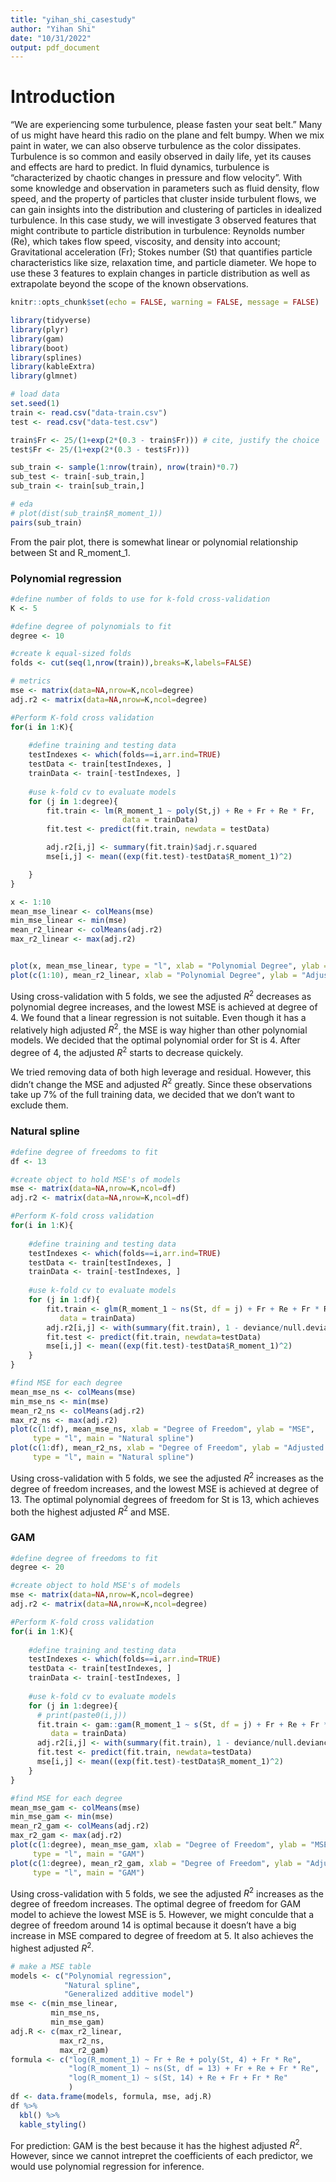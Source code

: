 ```yaml
---
title: "yihan_shi_casestudy"
author: "Yihan Shi"
date: "10/31/2022"
output: pdf_document
---
```

# Introduction

"We are experiencing some turbulence, please fasten your seat belt." Many of us might have heard this radio on the plane and felt bumpy. When we mix paint in water, we can also observe turbulence as the color dissipates. Turbulence is so common and easily observed in daily life, yet its causes and effects are hard to predict. In fluid dynamics, turbulence is "characterized by chaotic changes in pressure and flow velocity". With some knowledge and observation in parameters such as fluid density, flow speed, and the property of particles that cluster inside turbulent flows, we can gain insights into the distribution and clustering of particles in idealized turbulence. In this case study, we will investigate 3 observed features that might contribute to particle distribution in turbulence: Reynolds number (Re), which takes flow speed, viscosity, and density into account; Gravitational acceleration (Fr); Stokes number (St) that quantifies particle characteristics like size, relaxation time, and particle diameter. We hope to use these 3 features to explain changes in particle distribution as well as extrapolate beyond the scope of the known observations.


```r
knitr::opts_chunk$set(echo = FALSE, warning = FALSE, message = FALSE)
```

```r
library(tidyverse)
library(plyr)
library(gam)
library(boot)
library(splines)
library(kableExtra)
library(glmnet)
```

```r
# load data
set.seed(1)
train <- read.csv("data-train.csv")
test <- read.csv("data-test.csv") 

train$Fr <- 25/(1+exp(2*(0.3 - train$Fr))) # cite, justify the choice 
test$Fr <- 25/(1+exp(2*(0.3 - test$Fr))) 

sub_train <- sample(1:nrow(train), nrow(train)*0.7)
sub_test <- train[-sub_train,]
sub_train <- train[sub_train,]
```

```r
# eda
# plot(dist(sub_train$R_moment_1))
pairs(sub_train)
```
From the pair plot, there is somewhat linear or polynomial relationship between St and R_moment_1. 

### Polynomial regression
```r
#define number of folds to use for k-fold cross-validation
K <- 5

#define degree of polynomials to fit
degree <- 10

#create k equal-sized folds
folds <- cut(seq(1,nrow(train)),breaks=K,labels=FALSE)

# metrics
mse <- matrix(data=NA,nrow=K,ncol=degree)
adj.r2 <- matrix(data=NA,nrow=K,ncol=degree)

#Perform K-fold cross validation
for(i in 1:K){
    
    #define training and testing data
    testIndexes <- which(folds==i,arr.ind=TRUE)
    testData <- train[testIndexes, ]
    trainData <- train[-testIndexes, ]
    
    #use k-fold cv to evaluate models
    for (j in 1:degree){
        fit.train <- lm(R_moment_1 ~ poly(St,j) + Re + Fr + Re * Fr,
                         data = trainData)
        fit.test <- predict(fit.train, newdata = testData)

        adj.r2[i,j] <- summary(fit.train)$adj.r.squared
        mse[i,j] <- mean((exp(fit.test)-testData$R_moment_1)^2)

    }
}

x <- 1:10
mean_mse_linear <- colMeans(mse)
min_mse_linear <- min(mse)
mean_r2_linear <- colMeans(adj.r2)
max_r2_linear <- max(adj.r2)


plot(x, mean_mse_linear, type = "l", xlab = "Polynomial Degree", ylab = "MSE", main = "Polynomial regression")
plot(c(1:10), mean_r2_linear, xlab = "Polynomial Degree", ylab = "Adjusted R^2", main = "Polynomial regression", type = "l")
```
Using cross-validation with 5 folds, we see the adjusted $R^2$ decreases as polynomial degree increases, and the lowest MSE is achieved at degree of 4. We found that a linear regression is not suitable. Even though it has a relatively high adjusted $R^2$, the MSE is way higher than other polynomial models. We decided that the optimal polynomial order for St is 4. After degree of 4, the adjusted $R^2$ starts to decrease quickely. 

We tried removing data of both high leverage and residual. However, this didn't change the MSE and adjusted $R^2$ greatly. Since these observations take up 7% of the full training data, we decided that we don't want to exclude them.

### Natural spline
```r
#define degree of freedoms to fit
df <- 13

#create object to hold MSE's of models
mse <- matrix(data=NA,nrow=K,ncol=df)
adj.r2 <- matrix(data=NA,nrow=K,ncol=df)

#Perform K-fold cross validation
for(i in 1:K){
    
    #define training and testing data
    testIndexes <- which(folds==i,arr.ind=TRUE)
    testData <- train[testIndexes, ]
    trainData <- train[-testIndexes, ]
    
    #use k-fold cv to evaluate models
    for (j in 1:df){
        fit.train <- glm(R_moment_1 ~ ns(St, df = j) + Fr + Re + Fr * Re,
           data = trainData)
        adj.r2[i,j] <- with(summary(fit.train), 1 - deviance/null.deviance)
        fit.test <- predict(fit.train, newdata=testData)
        mse[i,j] <- mean((exp(fit.test)-testData$R_moment_1)^2) 
    }
}

#find MSE for each degree 
mean_mse_ns <- colMeans(mse)
min_mse_ns <- min(mse)
mean_r2_ns <- colMeans(adj.r2)
max_r2_ns <- max(adj.r2)
plot(c(1:df), mean_mse_ns, xlab = "Degree of Freedom", ylab = "MSE", 
     type = "l", main = "Natural spline")
plot(c(1:df), mean_r2_ns, xlab = "Degree of Freedom", ylab = "Adjusted R^2",
     type = "l", main = "Natural spline")
```
Using cross-validation with 5 folds, we see the adjusted $R^2$ increases as the degree of freedom increases, and the lowest MSE is achieved at degree of 13. The optimal polynomial degrees of freedom for St is 13, which achieves both the highest adjusted $R^2$ and MSE.

### GAM
```r
#define degree of freedoms to fit
degree <- 20

#create object to hold MSE's of models
mse <- matrix(data=NA,nrow=K,ncol=degree)
adj.r2 <- matrix(data=NA,nrow=K,ncol=degree)

#Perform K-fold cross validation
for(i in 1:K){
    
    #define training and testing data
    testIndexes <- which(folds==i,arr.ind=TRUE)
    testData <- train[testIndexes, ]
    trainData <- train[-testIndexes, ]
    
    #use k-fold cv to evaluate models
    for (j in 1:degree){
      # print(paste0(i,j))
      fit.train <- gam::gam(R_moment_1 ~ s(St, df = j) + Fr + Re + Fr * Re,
         data = trainData)
      adj.r2[i,j] <- with(summary(fit.train), 1 - deviance/null.deviance)
      fit.test <- predict(fit.train, newdata=testData)
      mse[i,j] <- mean((exp(fit.test)-testData$R_moment_1)^2) 
    }
}

#find MSE for each degree 
mean_mse_gam <- colMeans(mse)
min_mse_gam <- min(mse)
mean_r2_gam <- colMeans(adj.r2)
max_r2_gam <- max(adj.r2)
plot(c(1:degree), mean_mse_gam, xlab = "Degree of Freedom", ylab = "MSE", 
     type = "l", main = "GAM")
plot(c(1:degree), mean_r2_gam, xlab = "Degree of Freedom", ylab = "Adjusted R^2",
     type = "l", main = "GAM")
```
Using cross-validation with 5 folds, we see the adjusted $R^2$ increases as the degree of freedom increases. The optimal degree of freedom for GAM model to achieve the lowest MSE is 5. However, we might conculde that a degree of freedom around 14 is optimal because it doesn't have a big increase in MSE compared to degree of freedom at 5. It also achieves the highest adjusted $R^2$.


```r
# make a MSE table
models <- c("Polynomial regression", 
            "Natural spline", 
            "Generalized additive model")
mse <- c(min_mse_linear, 
         min_mse_ns, 
         min_mse_gam)
adj.R <- c(max_r2_linear,
           max_r2_ns,
           max_r2_gam)
formula <- c("log(R_moment_1) ~ Fr + Re + poly(St, 4) + Fr * Re",
             "log(R_moment_1) ~ ns(St, df = 13) + Fr + Re + Fr * Re",
             "log(R_moment_1) ~ s(St, 14) + Re + Fr + Fr * Re"
             )
df <- data.frame(models, formula, mse, adj.R)
df %>% 
  kbl() %>% 
  kable_styling()
```

For prediction: GAM is the best because it has the highest adjusted $R^2$. However, since we cannot intrepret the coefficients of each predictor, we would use polynomial regression for inference.
